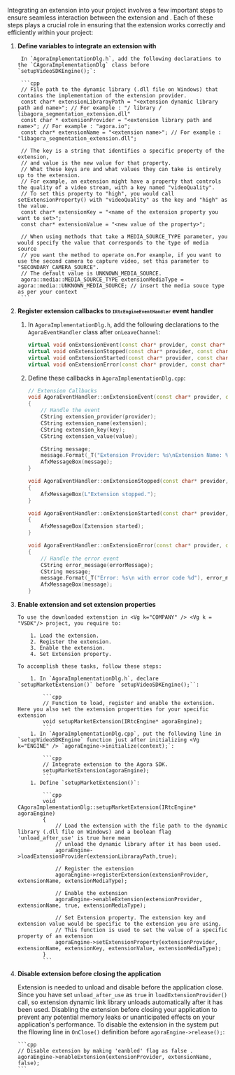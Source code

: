 <PlatformWrapper platform="windows">


Integrating an extension into your project involves a few important steps to ensure seamless interaction between the extension and <Vg k="COMPANY" /> <Vg k="VSDK"/>. Each of these steps plays a crucial role in ensuring that the extension works correctly and efficiently within your <Vg k="COMPANY" /> project:


1. **Define variables to integrate an extension with <Vg k="COMPANY" /> <Vg k = "VSDK"/>**

        In `AgoraImplementationDlg.h`, add the following declarations to the `CAgoraImplementationDlg` class before `setupVideoSDKEngine();`:

        ```cpp
        // File path to the dynamic library (.dll file on Windows) that contains the implementation of the extension provider.
        const char* extensionLibrarayPath = "<extension dynamic library path and name>"; // For example : "/ library / libagora_segmentation_extension.dll"
        const char * extensionProvider = "<extension library path and name>"; // For example : "agora.io";
        const char* extensionName = "<extension name>"; // For example :  "libagora_segmentation_extension.dll";
        
        // The key is a string that identifies a specific property of the extension, 
        // and value is the new value for that property.
        // What these keys are and what values they can take is entirely up to the extension.
        // For example, an extension might have a property that controls the quality of a video stream, with a key named "videoQuality".
        // To set this property to "high", you would call setExtensionProperty() with "videoQuality" as the key and "high" as the value.
        const char* extensionKey = "<name of the extension property you want to set>";
        const char* extensionValue = "<new value of the property>";
        
        // When using methods that take a MEDIA_SOURCE_TYPE parameter, you would specify the value that corresponds to the type of media source
        // you want the method to operate on.For example, if you want to use the second camera to capture video, set this parameter to "SECONDARY_CAMERA_SOURCE".
        // The default value is UNKNOWN_MEDIA_SOURCE.
        agora::media::MEDIA_SOURCE_TYPE extensionMediaType = agora::media::UNKNOWN_MEDIA_SOURCE; // insert the media souce type as per your context
        ```
1. **Register extension callbacks to <code><strong>`IRtcEngineEventHandler`</strong></code> event handler**

    1. In `AgoraImplementationDlg.h`, add the following declarations to the `AgoraEventHandler` class after `onLeaveChannel`:

        ```cpp
        virtual void onExtensionEvent(const char* provider, const char* extension, const char* key, const char* value)override;
        virtual void onExtensionStopped(const char* provider, const char* extension)override;
        virtual void onExtensionStarted(const char* provider, const char* extension)override;
        virtual void onExtensionError(const char* provider, const char* extension, int error, const char* errorMessage)override;
        ```
    2. Define these callbacks in `AgoraImplementationDlg.cpp`:

        ```cpp
        // Extension Callbacks
        void AgoraEventHandler::onExtensionEvent(const char* provider, const char* extension, const char* key, const char* value)
        {
            // Handle the event
            CString extension_provider(provider);
            CString extension_name(extension);
            CString extension_key(key);
            CString extension_value(value);

            CString message;
            message.Format(_T("Extension Provider: %s\nExtension Name: %s\nKey: %s\nValue: %s\n is enabled to run."), extension_provider, extension_name);
            AfxMessageBox(message);
        }

        void AgoraEventHandler::onExtensionStopped(const char* provider, const char* extension)
        {
            AfxMessageBox(L"Extension stopped.");
        }

        void AgoraEventHandler::onExtensionStarted(const char* provider, const char* extension)
        {
            AfxMessageBox(Extension started);
        }

        void AgoraEventHandler::onExtensionError(const char* provider, const char* extension, int error, const char* errorMessage)
        {
            // Handle the error event
            CString error_message(errorMessage);
            CString message;
            message.Format(_T("Error: %s\n with error code %d"), error_message, error);
            AfxMessageBox(message);
        }
        ```

1.  **Enable extension and set extension properties**

        To use the downloaded extenstion in <Vg k="COMPANY" /> <Vg k = "VSDK"/> project, you require to:
        
            1. Load the extension. 
            2. Register the extension.
            3. Enable the extension.
            4. Set Extension property.

        To accomplish these tasks, follow these steps: 

            1. In `AgoraImplementationDlg.h`, declare `setupMarketExtension()` before `setupVideoSDKEngine();``:
                
                ```cpp
                // Function to load, register and enable the extension. Here you also set the extension propertties for your specific extension
                void setupMarketExtension(IRtcEngine* agoraEngine);
                ```
            1. In `AgoraImplementationDlg.cpp`, put the following line in `setupVideoSDKEngine` function just after initializing <Vg k="ENGINE" /> `agoraEngine->initialize(context);`:
                
                ```cpp
                // Integrate extension to the Agora SDK.
                setupMarketExtension(agoraEngine);
                ```
            1. Define `setupMarketExtension()`:
                
                ```cpp
                void CAgoraImplementationDlg::setupMarketExtension(IRtcEngine* agoraEngine)
                {
                    // Load the extension with the file path to the dynamic library (.dll file on Windows) and a boolean flag 'unload_after_use' is true here mean 
                    // unload the dynamic library after it has been used.
                    agoraEngine->loadExtensionProvider(extensionLibrarayPath,true);

                    // Register the extension
                    agoraEngine->registerExtension(extensionProvider, extensionName, extensionMediaType);

                    // Enable the extension
                    agoraEngine->enableExtension(extensionProvider, extensionName, true, extensionMediaType);

                    // Set Extension property. The extension key and extension value would be specific to the extension you are using.
                    // This function is used to set the value of a specific property of an extension
                    agoraEngine->setExtensionProperty(extensionProvider, extensionName, extensionKey, extensionValue, extensionMediaType);
                }
                ```
1.  **Disable extension before closing the application**	

    Extension is needed to unload and disable before the application close. Since you have set `unload_after_use` as `true` in `loadExtensionProvider()` call, so  extension dynamic link library unloads automatically after it has been used. Disabling the extension before closing your application to prevent any potential memory leaks or unanticipated effects on your application's performance. To disable the extension in the system put the fllowing line in `OnClose()` definition before `agoraEngine->release();`: 
    
        ```cpp
        // Disable extension by making 'eanbled' flag as false . 
        agoraEngine->enableExtension(extensionProvider, extensionName, false);
        ```

</PlatformWrapper>
